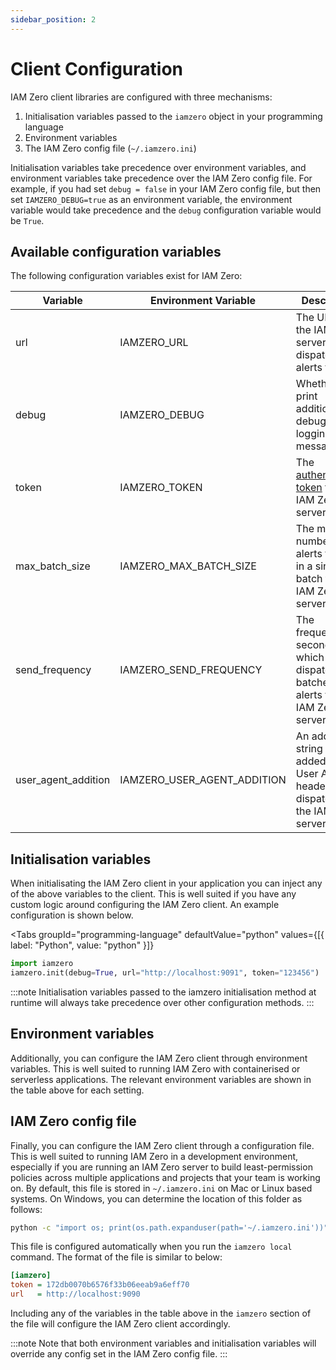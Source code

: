 ```yaml
---
sidebar_position: 2
---
```


# Client Configuration

IAM Zero client libraries are configured with three mechanisms:

1. Initialisation variables passed to the `iamzero` object in your programming language
2. Environment variables
3. The IAM Zero config file (`~/.iamzero.ini`)

Initialisation variables take precedence over environment variables, and environment variables take precedence over the IAM Zero config file. For example, if you had set `debug = false` in your IAM Zero config file, but then set `IAMZERO_DEBUG=true` as an environment variable, the environment variable would take precedence and the `debug` configuration variable would be `True`.

## Available configuration variables

The following configuration variables exist for IAM Zero:

| Variable            | Environment Variable        | Description                                                                                    | Default Value         |
| ------------------- | --------------------------- | ---------------------------------------------------------------------------------------------- | --------------------- |
| url                 | IAMZERO_URL                 | The URL of the IAM Zero server to dispatch alerts to                                           | http://localhost:9090 |
| debug               | IAMZERO_DEBUG               | Whether to print additional debug logging messages                                             | False                 |
| token               | IAMZERO_TOKEN               | The [authentication token](/docs/configuration/authentication) for the IAM Zero server         | -                     |
| max_batch_size      | IAMZERO_MAX_BATCH_SIZE      | The maximum number of alerts to send in a single batch to the IAM Zero server                  | 100                   |
| send_frequency      | IAMZERO_SEND_FREQUENCY      | The frequency in seconds at which to dispatch batches of alerts to the IAM Zero server         | 0.25                  |
| user_agent_addition | IAMZERO_USER_AGENT_ADDITION | An additional string to be added to the User Agent header in dispatches to the IAM Zero server | -                     |

## Initialisation variables

When initialisating the IAM Zero client in your application you can inject any of the above variables to the client. This is well suited if you have any custom logic around configuring the IAM Zero client. An example configuration is shown below.

<Tabs
  groupId="programming-language"
  defaultValue="python"
  values={[{ label: "Python", value: "python" }]}
>
  <TabItem value="python">

```python
import iamzero
iamzero.init(debug=True, url="http://localhost:9091", token="123456")
```

   </TabItem>
</Tabs>

:::note
Initialisation variables passed to the iamzero initialisation method at runtime will always take precedence over other configuration methods.
:::

## Environment variables

Additionally, you can configure the IAM Zero client through environment variables. This is well suited to running IAM Zero with containerised or serverless applications. The relevant environment variables are shown in the table above for each setting.

## IAM Zero config file

Finally, you can configure the IAM Zero client through a configuration file. This is well suited to running IAM Zero in a development environment, especially if you are running an IAM Zero server to build least-permission policies across multiple applications and projects that your team is working on. By default, this file is stored in `~/.iamzero.ini` on Mac or Linux based systems. On Windows, you can determine the location of this folder as follows:

```cmd
python -c "import os; print(os.path.expanduser(path='~/.iamzero.ini'))"
```

This file is configured automatically when you run the `iamzero local` command. The format of the file is similar to below:

```ini
[iamzero]
token = 172db0070b6576f33b06eeab9a6eff70
url   = http://localhost:9090
```

Including any of the variables in the table above in the `iamzero` section of the file will configure the IAM Zero client accordingly.

:::note
Note that both environment variables and initialisation variables will override any config set in the IAM Zero config file.
:::
